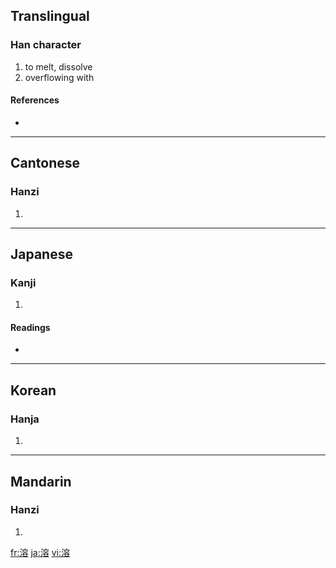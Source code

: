 ==Translingual==

===Han character===
{{Han char|rn=85|rad=水|as=10|sn=13|four=3316<sub>8</sub>|canj=水十金口 (EJCR)}}

# to melt, dissolve
# overflowing with

====References====
* {{Han ref|kx=0641.040|dkj=17983|dj=1048.120|hdz=31708.090|uh=6EB6|ud=28342|bh=B7BB|bd=47035}}

----

==Cantonese==

===Hanzi===
{{yue-hanzi|jyut=|y=yung4}}

# {{defn|Cantonese}}

----

==Japanese==

===Kanji===
{{ja-kanji|grade=c|rs=水10}}

# {{defn|Japanese}}

====Readings====
* {{ja-readings|on=[[よう]] (yō)|kun=[[とける]] (tokeru)}}

----

==Korean==

===Hanja===
{{ko-hanja|hangeul=용|eumhun=|rv=yong|mr=yong|y=yong}}

# {{defn|Korean}}

----

==Mandarin==

===Hanzi===
{{cmn-hanzi|pin=[[róng]] ([[rong2]])|wg=jung<sup>2</sup>}}

# {{defn|Mandarin}}

[[fr:溶]]
[[ja:溶]]
[[vi:溶]]